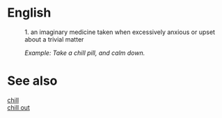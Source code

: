 =English=
: 1. an imaginary medicine taken when excessively anxious or upset about a trivial matter

:''Example: Take a chill pill, and calm down.''

=See also=
[[chill]]<br/>
[[chill out]]